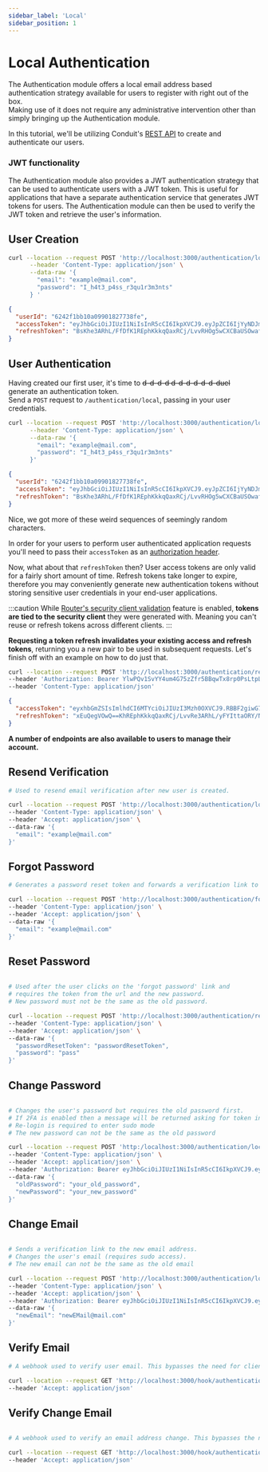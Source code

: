 ```yaml
---
sidebar_label: 'Local'
sidebar_position: 1
---
```


# Local Authentication

The Authentication module offers a local email address based authentication strategy available for users to register with right out of the box.<br />
Making use of it does not require any administrative intervention other than simply bringing up the Authentication module.

In this tutorial, we'll be utilizing Conduit's [REST API](../../router/rest) to create and authenticate our users.

### JWT functionality

The Authentication module also provides a JWT authentication strategy that can be used to authenticate users with a JWT token.
This is useful for applications that have a separate authentication service that generates JWT tokens for users.
The Authentication module can then be used to verify the JWT token and retrieve the user's information.


## User Creation

``` bash title="Request"
curl --location --request POST 'http://localhost:3000/authentication/local' \
      --header 'Content-Type: application/json' \
      --data-raw '{
        "email": "example@mail.com",
        "password": "I_h4t3_p4ss_r3qu1r3m3nts"
      } '
```
``` json title="Response"
{
  "userId": "6242f1bb10a09901827738fe",
  "accessToken": "eyJhbGciOiJIUzI1NiIsInR5cCI6IkpXVCJ9.eyJpZCI6IjYyNDJmMWJiMTBhMDk5MDE4Mjc3MzhmZSIsImlhdCI6MTY0ODU1NDUyNywiZXhwIjoxNzM0OTU0NTI3fQ.Fjqa7ORBBF2giwG7OgiWr2HMgHDL7R6ddFq2E730Djc",
  "refreshToken": "BsKhe3ARhL/FfDfK1REphKkkqQaxRCj/LvvRHOg5wCXCBaUSOwafRHyFYIttaORY/NmHS7NAuT6+knBQegVOwQ=="
}
```

## User Authentication

Having created our first user, it's time to ~~d-d-d-d d-d-d-d-d-d-duel~~ generate an authentication token.<br />
Send a `POST` request to `/authentication/local`, passing in your user credentials.

``` bash title="Request"
curl --location --request POST 'http://localhost:3000/authentication/local' \
      --header 'Content-Type: application/json' \
      --data-raw '{
        "email": "example@mail.com",
        "password": "I_h4t3_p4ss_r3qu1r3m3nts"
      }'
```
``` json title="Response"
{
  "userId": "6242f1bb10a09901827738fe",
  "accessToken": "eyJhbGciOiJIUzI1NiIsInR5cCI6IkpXVCJ9.eyJpZCI6IjYyNDJmMWJiMTBhMDk5MDE4Mjc3MzhmZSIsImlhdCI6MTY0ODU1NDUyNywiZXhwIjoxNzM0OTU0NTI3fQ.Fjqa7ORBBF2giwG7OgiWr2HMgHDL7R6ddFq2E730Djc",
  "refreshToken": "BsKhe3ARhL/FfDfK1REphKkkqQaxRCj/LvvRHOg5wCXCBaUSOwafRHyFYIttaORY/NmHS7NAuT6+knBQegVOwQ=="
}
```

Nice, we got more of these weird sequences of seemingly random characters.

In order for your users to perform user authenticated application requests you'll need to pass their `accessToken` as an [authorization header](../../router/headers#headers-auth).<br />

Now, what about that `refreshToken` then?
User access tokens are only valid for a fairly short amount of time. <!-- TODO: Just how short though? Configurable? -->
Refresh tokens take longer to expire, therefore you may conveniently generate new authentication tokens without storing sensitive user credentials in your end-user applications.

:::caution
While [Router's security client validation](../../router/security#client-validation) feature is enabled, **tokens are tied to the security client** they were generated with.
Meaning you can't reuse or refresh tokens across different clients.
:::

**Requesting a token refresh invalidates your existing access and refresh tokens**, returning you a new pair to be used in subsequent requests.
Let's finish off with an example on how to do just that.

``` bash title="Request"
curl --location --request POST 'http://localhost:3000/authentication/renew' \
--header 'Authorization: Bearer YlwPQv1SvYY4um4G75zZfr5BBqwTx8rp0PsLtpLBmcqywnriAb06oF/luec0iyzCAZu1ftwQ/WZq+v/DHO+XJw==' \
--header 'Content-Type: application/json'
```


``` json title="Response"
{
  "accessToken": "eyxhbGmZSIsImlhdCI6MTYciOiJIUzI3Mzh0OXVCJ9.RBBF2giwG7OgiWr2HMgHDLMjcR6ddFq2E730Djce71NiIsInR5cCI6IkpMDkmMWJiMTBhDU1NDUyNywiZXhwIjoxNzM0OTU0NTI3fQ.5MDE4yJpZCI6IjYyNDJFjqa7O",
  "refreshToken": "xEuQegVOwQ==KhREphKkkqQaxRCj/LvvRe3ARhL/yFYIttaORY/NmHSFfDfK1HOg5wCXCBaUSOwafRH7NAuT6+k"
}
```


**A number of endpoints are also available to users to manage their account.**

## Resend Verification

``` bash title="Resend Verification Request"
# Used to resend email verification after new user is created.

curl --location --request POST 'http://localhost:3000/authentication/local/resent-verification' \
--header 'Content-Type: application/json' \
--header 'Accept: application/json' \
--data-raw '{
  "email": "example@mail.com"
}'
```

## Forgot Password

``` bash title="Forgot Password Request"
# Generates a password reset token and forwards a verification link to the user's email address.

curl --location --request POST 'http://localhost:3000/authentication/forgot-password' \
--header 'Content-Type: application/json' \
--header 'Accept: application/json' \
--data-raw '{
  "email": "example@mail.com"
}'
```

## Reset Password

``` bash title="Reset Password Request"

# Used after the user clicks on the 'forgot password' link and
# requires the token from the url and the new password.
# New password must not be the same as the old password.

curl --location --request POST 'http://localhost:3000/authentication/reset-password' \
--header 'Content-Type: application/json' \
--header 'Accept: application/json' \
--data-raw '{
  "passwordResetToken": "passwordResetToken",
  "password": "pass"
}'
```


## Change Password

```bash title=" Change Password Request"

# Changes the user's password but requires the old password first.
# If 2FA is enabled then a message will be returned asking for token input.
# Re-login is required to enter sudo mode
# The new password can not be the same as the old password

curl --location --request POST 'http:/localhost:3000/authentication/local/change-password' \
--header 'Content-Type: application/json' \
--header 'Accept: application/json' \
--header 'Authorization: Bearer eyJhbGciOiJIUzI1NiIsInR5cCI6IkpXVCJ9.eyJpZCI6IjYzNjNjZGNkMDhkNTU2MDk1NmM4MGQ4OSIsImlhdCI6MTY2OTk4MTIwOSwiZXhwIjoxNjcwMDUzMjA5fQ.sxIQDgJv5zzZo8PV6logbvyLO0WbXgES9EWEtUo_kEg' \
--data-raw '{
  "oldPassword": "your_old_password",
  "newPassword": "your_new_password"
}'
```

## Change Email

```bash title=" Change Email Request"

# Sends a verification link to the new email address.
# Changes the user's email (requires sudo access).
# The new email can not be the same as the old email

curl --location --request POST 'http://localhost:3000/authentication/local/change-email' \
--header 'Content-Type: application/json' \
--header 'Accept: application/json' \
--header 'Authorization: Bearer eyJhbGciOiJIUzI1NiIsInR5cCI6IkpXVCJ9.eyJpZCI6IjYzNjNjZGNkMDhkNTU2MDk1NmM4MGQ4OSIsImlhdCI6MTY2OTk4MTIwOSwiZXhwIjoxNjcwMDUzMjA5fQ.sxIQDgJv5zzZo8PV6logbvyLO0WbXgES9EWEtUo_kEg' \
--data-raw '{
  "newEmail": "newEMail@mail.com"
}'
```

## Verify Email

```bash title=" Verify Email Request"
# A webhook used to verify user email. This bypasses the need for client id/secret.

curl --location --request GET 'http://localhost:3000/hook/authentication/verify-email/:verificationToken' \
--header 'Accept: application/json'
```

## Verify Change Email

```bash title=" Verify Change Email Request"

# A webhook used to verify an email address change. This bypasses the need for client id/secret.

curl --location --request GET 'http://localhost:3000/hook/authentication/verify-change-email/:verificationToken' \
--header 'Accept: application/json'

```